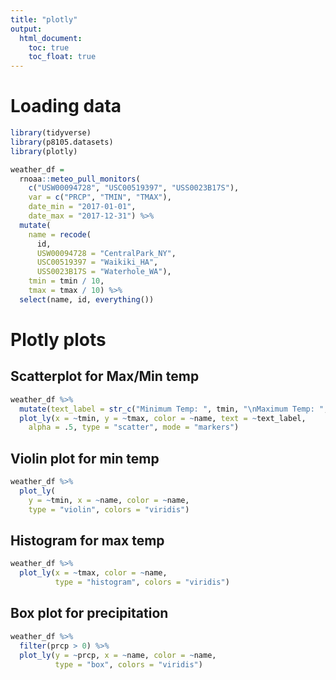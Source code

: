 ```yaml
---
title: "plotly"
output: 
  html_document:
    toc: true
    toc_float: true
---
```


# Loading data

```r
library(tidyverse)
library(p8105.datasets)
library(plotly)
```

```r
weather_df = 
  rnoaa::meteo_pull_monitors(
    c("USW00094728", "USC00519397", "USS0023B17S"),
    var = c("PRCP", "TMIN", "TMAX"), 
    date_min = "2017-01-01",
    date_max = "2017-12-31") %>%
  mutate(
    name = recode(
      id, 
      USW00094728 = "CentralPark_NY", 
      USC00519397 = "Waikiki_HA",
      USS0023B17S = "Waterhole_WA"),
    tmin = tmin / 10,
    tmax = tmax / 10) %>%
  select(name, id, everything())
```

# Plotly plots

## Scatterplot for Max/Min temp

```r
weather_df %>% 
  mutate(text_label = str_c("Minimum Temp: ", tmin, "\nMaximum Temp: ", tmax)) %>% 
  plot_ly(x = ~tmin, y = ~tmax, color = ~name, text = ~text_label,
    alpha = .5, type = "scatter", mode = "markers")
```

## Violin plot for min temp

```r
weather_df %>% 
  plot_ly(
    y = ~tmin, x = ~name, color = ~name,
    type = "violin", colors = "viridis")
```

## Histogram for max temp

```r
weather_df %>% 
  plot_ly(x = ~tmax, color = ~name,
          type = "histogram", colors = "viridis")
```

## Box plot for precipitation

```r
weather_df %>% 
  filter(prcp > 0) %>% 
  plot_ly(y = ~prcp, x = ~name, color = ~name,
          type = "box", colors = "viridis")
```

